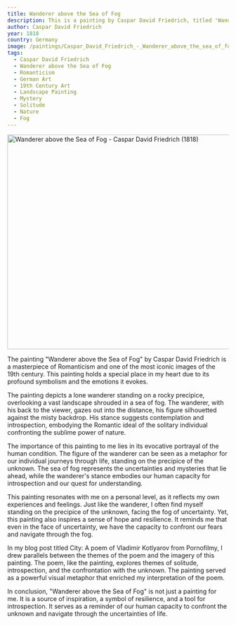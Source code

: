 ```yaml
---
title: Wanderer above the Sea of Fog
description: This is a painting by Caspar David Friedrich, titled 'Wanderer above the Sea of Fog'. It depicts a man standing upon a rocky precipice with his back to the viewer. He is wrapped in a dark green overcoat, and grips a walking stick in his right hand. His hair caught in a wind, the wanderer gazes out on a landscape covered in a thick sea of fog. In the far distance, obscured by misty peaks, we can just make out what appears to be the ocean.
author: Caspar David Friedrich
year: 1818
country: Germany
image: /paintings/Caspar_David_Friedrich_-_Wanderer_above_the_sea_of_fog.jpg
tags:
  - Caspar David Friedrich
  - Wanderer above the Sea of Fog
  - Romanticism
  - German Art
  - 19th Century Art
  - Landscape Painting
  - Mystery
  - Solitude
  - Nature
  - Fog
---
```


<Image className="w-full" width="1080" height="489" src="/paintings/Caspar_David_Friedrich_-_Wanderer_above_the_sea_of_fog.jpg"
       alt="Wanderer above the Sea of Fog - Caspar David Friedrich (1818)"
       caption="Wanderer above the Sea of Fog - Caspar David Friedrich (1818)"/>

The painting "Wanderer above the Sea of Fog" by Caspar David Friedrich is a masterpiece of Romanticism and one of the most iconic images of the 19th century. This painting holds a special place in my heart due to its profound symbolism and the emotions it evokes.

The painting depicts a lone wanderer standing on a rocky precipice, overlooking a vast landscape shrouded in a sea of fog. The wanderer, with his back to the viewer, gazes out into the distance, his figure silhouetted against the misty backdrop. His stance suggests contemplation and introspection, embodying the Romantic ideal of the solitary individual confronting the sublime power of nature.

The importance of this painting to me lies in its evocative portrayal of the human condition. The figure of the wanderer can be seen as a metaphor for our individual journeys through life, standing on the precipice of the unknown. The sea of fog represents the uncertainties and mysteries that lie ahead, while the wanderer's stance embodies our human capacity for introspection and our quest for understanding.

This painting resonates with me on a personal level, as it reflects my own experiences and feelings. Just like the wanderer, I often find myself standing on the precipice of the unknown, facing the fog of uncertainty. Yet, this painting also inspires a sense of hope and resilience. It reminds me that even in the face of uncertainty, we have the capacity to confront our fears and navigate through the fog.

In my blog post titled <Link href="/posts/city-a-poem-from-vladimir-kotlyarov">City: A poem of Vladimir Kotlyarov from Pornofilmy</Link>, I drew parallels between the themes of the poem and the imagery of this painting. The poem, like the painting, explores themes of solitude, introspection, and the confrontation with the unknown. The painting served as a powerful visual metaphor that enriched my interpretation of the poem.

In conclusion, "Wanderer above the Sea of Fog" is not just a painting for me. It is a source of inspiration, a symbol of resilience, and a tool for introspection. It serves as a reminder of our human capacity to confront the unknown and navigate through the uncertainties of life.
